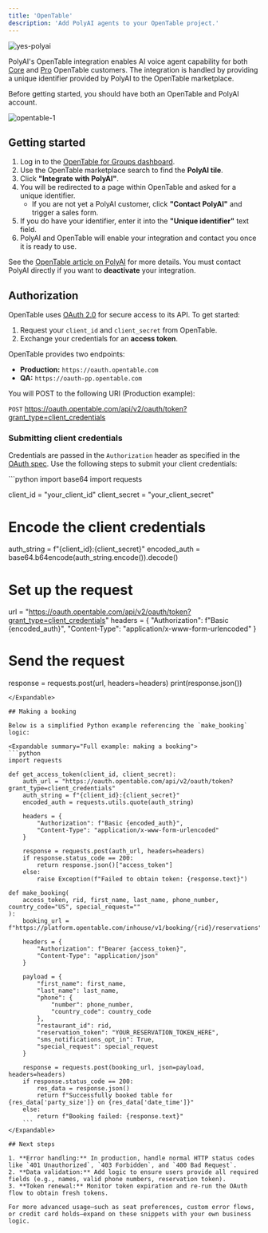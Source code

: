 ```yaml
---
title: 'OpenTable'
description: 'Add PolyAI agents to your OpenTable project.'
---
```


![yes-polyai](/images/integrations/opentable/marketing.png)

PolyAI's OpenTable integration enables AI voice agent capability for both [Core](https://www.opentable.com/restaurant-solutions/plans/core/) and [Pro](https://www.opentable.com/restaurant-solutions/plans/pro/) OpenTable
customers. The integration is handled by providing a unique identifier provided by PolyAI to the OpenTable marketplace.

<Info>Before getting started, you should have both an OpenTable and PolyAI account.</Info>

![opentable-1](/images/integrations/opentable/marketplace.png)

## Getting started

1. Log in to the [OpenTable for Groups dashboard](https://guestcenter.opentable.com/login).
2. Use the OpenTable marketplace search to find the **PolyAI tile**.
3. Click **"Integrate with PolyAI"**.
4. You will be redirected to a page within OpenTable and asked for a unique identifier.
   - If you are not yet a PolyAI customer, click **"Contact PolyAI"** and trigger a sales form.
5. If you do have your identifier, enter it into the **"Unique identifier"** text field.
6. PolyAI and OpenTable will enable your integration and contact you once it is ready to use.

<Tip>See the [OpenTable article on PolyAI](https://support.opentable.com/s/article/polyai?language=en_US) for more details. You must contact PolyAI directly if you want to **deactivate** your integration.</Tip>

## Authorization

OpenTable uses [OAuth 2.0](https://oauth.net/2/) for secure access to its API. To get started:

1. Request your `client_id` and `client_secret` from OpenTable.
2. Exchange your credentials for an **access token**.

OpenTable provides two endpoints:
- **Production:** `https://oauth.opentable.com`
- **QA:** `https://oauth-pp.opentable.com`

You will POST to the following URI (Production example):

`POST` https://oauth.opentable.com/api/v2/oauth/token?grant_type=client_credentials

### Submitting client credentials

Credentials are passed in the `Authorization` header as specified in the [OAuth spec](https://datatracker.ietf.org/doc/html/rfc6749). Use the following steps to submit your client credentials:

<Expandable summary="Detailed example: submitting client credentials">
```python
import base64
import requests

client_id = "your_client_id"
client_secret = "your_client_secret"

# Encode the client credentials
auth_string = f"{client_id}:{client_secret}"
encoded_auth = base64.b64encode(auth_string.encode()).decode()

# Set up the request
url = "https://oauth.opentable.com/api/v2/oauth/token?grant_type=client_credentials"
headers = {
    "Authorization": f"Basic {encoded_auth}",
    "Content-Type": "application/x-www-form-urlencoded"
}

# Send the request
response = requests.post(url, headers=headers)
print(response.json())
```
</Expandable>

## Making a booking

Below is a simplified Python example referencing the `make_booking` logic:

<Expandable summary="Full example: making a booking">
```python
import requests

def get_access_token(client_id, client_secret):
    auth_url = "https://oauth.opentable.com/api/v2/oauth/token?grant_type=client_credentials"
    auth_string = f"{client_id}:{client_secret}"
    encoded_auth = requests.utils.quote(auth_string)

    headers = {
        "Authorization": f"Basic {encoded_auth}",
        "Content-Type": "application/x-www-form-urlencoded"
    }

    response = requests.post(auth_url, headers=headers)
    if response.status_code == 200:
        return response.json()["access_token"]
    else:
        raise Exception(f"Failed to obtain token: {response.text}")

def make_booking(
    access_token, rid, first_name, last_name, phone_number, country_code="US", special_request=""
):
    booking_url = f"https://platform.opentable.com/inhouse/v1/booking/{rid}/reservations"

    headers = {
        "Authorization": f"Bearer {access_token}",
        "Content-Type": "application/json"
    }

    payload = {
        "first_name": first_name,
        "last_name": last_name,
        "phone": {
            "number": phone_number,
            "country_code": country_code
        },
        "restaurant_id": rid,
        "reservation_token": "YOUR_RESERVATION_TOKEN_HERE",
        "sms_notifications_opt_in": True,
        "special_request": special_request
    }

    response = requests.post(booking_url, json=payload, headers=headers)
    if response.status_code == 200:
        res_data = response.json()
        return f"Successfully booked table for {res_data['party_size']} on {res_data['date_time']}"
    else:
        return f"Booking failed: {response.text}"
    ```
</Expandable>

## Next steps

1. **Error handling:** In production, handle normal HTTP status codes like `401 Unauthorized`, `403 Forbidden`, and `400 Bad Request`.
2. **Data validation:** Add logic to ensure users provide all required fields (e.g., names, valid phone numbers, reservation token).
3. **Token renewal:** Monitor token expiration and re-run the OAuth flow to obtain fresh tokens.

For more advanced usage—such as seat preferences, custom error flows, or credit card holds—expand on these snippets with your own business logic.

